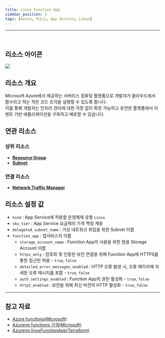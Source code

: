 ```yaml
---
title: Linux Function App
sidebar_position: 1
tags: [Azure, 리소스, App Service, Linux]
---
```






<hr />
<br />

## 리소스 아이콘
<img src={icon} />

## 리소스 개요
 Microsoft Azure에서 제공하는 서버리스 컴퓨팅 플랫폼으로 개발자가 클라우드에서 함수라고 하는 작은 코드 조각을 실행할 수 있도록 합니다.   
 이를 통해 개발자는 인프라 관리에 대한 걱정 없이 확장 가능하고 유연한 플랫폼에서 이벤트 기반 애플리케이션을 구축하고 배포할 수 있습니다.

## 연관 리소스
### 상위 리소스
- [**Resource Group**](https://docs.cstudio.app/docs/resource/azure/Base/ResourceGroup)
- [**Subnet**](https://docs.cstudio.app/docs/resource/azure/Network/Subnet)
### 연결 리소스
- [**Network Traffic Manager**](https://docs.cstudio.app/docs/resource/azure/Network/TrafficManager)


## 리소스 설정 값
- ```kind``` : App Service에 적용할 운영체제 유형 ```Linux```
- ```sku_tier``` : App Service 요금제의 가격 책정 계층
- ```delegated_subnet_name``` : 가상 네트워크 위임을 위한 Subnet 이름
- ```function_app``` : 앱서비스의 이름
    -  ```storage_account_name``` : Function App의 사용을 위한 범용 Storage Account 이름
    -  ```https_only``` : 암호화 및 인증된 보안 연결을 위해 Function App에 HTTPS를 통한 접근만 허용 - ```true```, ```false```
    -  ```detailed_error_messages_enabled``` : HTTP 오류 발생 시, 오류 페이지에 자세한 오류 메시지를 포함 - ```true```, ```false```
    -  ```auth_settings_enabled``` : Function App의 권한 활성화 - ```true```, ```false```
    -  ```http2_enabled``` : 보안을 위해 최신 버전의 HTTP 활성화 - ```true```, ```false```
    
<hr />

## 참고 자료
- [Azure functions(Microsoft)](https://learn.microsoft.com/ko-kr/azure/azure-functions/functions-overview)
- [Azurerm functions 가격(Microsoft)](https://azure.microsoft.com/ko-kr/pricing/details/functions/)
- [Azurerm linuxFunctionApp(Terraform)](https://registry.terraform.io/providers/hashicorp/azurerm/latest/docs/resources/linux_function_app)